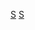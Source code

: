 {{Navbox
| name  = 濟寧孫玉庭家族
| title = 濟寧孫玉庭家族
| state = {{{state<includeonly>|collapsed</includeonly>}}}
| list1 =
<center>
{{familytree/start | style=font-size: 90%;}}
{{familytree | | | | | | | | | |  x  | | | | | |x=[[孫擴圖]]}}
{{familytree | | | | | | | | | | |!| | | | | | |}}
{{familytree | | | | | | | | | |  y  | | | | | |y=[[孫玉庭]]}}
{{familytree | | | | | | |,|-|-|-|+|-|-|-|.| | | | | | |}}
{{familytree | | | | | | z1  | | z2  | | z3  | |z1=[[孫善寶]]|z2=孫仁榮|z3=[[孫瑞珍]]}}
{{familytree | | | | | | | | | | |!| | | |)|-|-|-|.| | |}}
{{familytree | | | | | | | | | |  a1 | | a2  | |  a3 | |a1=[[孫毓溎]]|a2=[[孫毓珠]]|a3=[[孫毓汶]]}}
{{familytree | | | | | | | | | | | | | | |!| | |}}
{{familytree | | | | | | | | | | | | | |  b  | | | |b=[[孫楫]]}}
{{familytree/end}}
</center>
<br />
|below = 註：孫玉庭家族在清末科第繁盛，有“四世簪纓，累世為官”之譽。
}}<noinclude>
[[Category:中国家族模板|S]]
[[Category:濟寧孫氏|S]]
</noinclude>